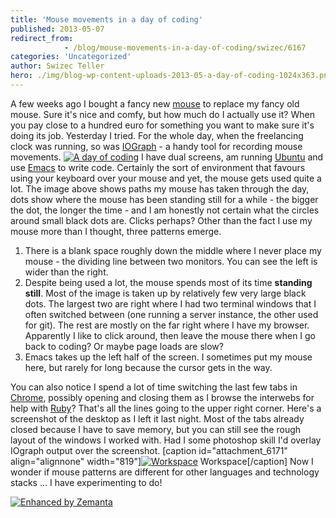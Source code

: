 ```yaml
---
title: 'Mouse movements in a day of coding'
published: 2013-05-07
redirect_from: 
            - /blog/mouse-movements-in-a-day-of-coding/swizec/6167
categories: 'Uncategorized'
author: Swizec Teller
hero: ./img/blog-wp-content-uploads-2013-05-a-day-of-coding-1024x363.png
---
```

A few weeks ago I bought a fancy new [mouse](http://en.wikipedia.org/wiki/Mouse_%28computing%29 "Mouse (computing)") to replace my fancy old mouse. Sure it's nice and comfy, but how much do I actually use it? When you pay close to a hundred euro for something you want to make sure it's doing its job. Yesterday I tried. For the whole day, when the freelancing clock was running, so was [IOGraph](http://iographica.com/) - a handy tool for recording mouse movements. [![A day of coding](./img/blog-wp-content-uploads-2013-05-a-day-of-coding-1024x363.png "A day of coding")](http://swizec.com/blog/wp-content/uploads/2013/05/a-day-of-coding.png) I have dual screens, am running [Ubuntu](http://www.ubuntu.com "Ubuntu (operating system)") and use [Emacs](http://www.gnu.org/software/emacs "Emacs") to write code. Certainly the sort of environment that favours using your keyboard over your mouse and yet, the mouse gets used quite a lot. The image above shows paths my mouse has taken through the day, dots show where the mouse has been standing still for a while - the bigger the dot, the longer the time - and I am honestly not certain what the circles around small black dots are. Clicks perhaps? Other than the fact I use my mouse more than I thought, three patterns emerge.

1. There is a blank space roughly down the middle where I never place my mouse - the dividing line between two monitors. You can see the left is wider than the right.
2. Despite being used a lot, the mouse spends most of its time **standing still**. Most of the image is taken up by relatively few very large black dots. The largest two are right where I had two terminal windows that I often switched between (one running a server instance, the other used for git). The rest are mostly on the far right where I have my browser. Apparently I like to click around, then leave the mouse there when I go back to coding? Or maybe page loads are slow?
3. Emacs takes up the left half of the screen. I sometimes put my mouse here, but rarely for long because the cursor gets in the way.

You can also notice I spend a lot of time switching the last few tabs in [Chrome](http://www.google.com/chrome "Google Chrome"), possibly opening and closing them as I browse the interwebs for help with [Ruby](http://www.ruby-lang.org/ "Ruby (programming language)")? That's all the lines going to the upper right corner. Here's a screenshot of the desktop as I left it last night. Most of the tabs already closed because I have to save memory, but you can still see the rough layout of the windows I worked with. Had I some photoshop skill I'd overlay IOgraph output over the screenshot. \[caption id="attachment_6171" align="alignnone" width="819"][![Workspace](./img/blog-wp-content-uploads-2013-05-Workspace-1_193-1024x363.png "Workspace")](http://swizec.com/blog/wp-content/uploads/2013/05/Workspace-1_193.png) Workspace\[/caption] Now I wonder if mouse patterns are different for other languages and technology stacks ... I have experimenting to do!

[![Enhanced by Zemanta](http://img.zemanta.com/zemified_e.png?x-id=638e0b4f-5b2f-4a1e-9476-a1d85e6bdfd9)](http://www.zemanta.com/?px "Enhanced by Zemanta")